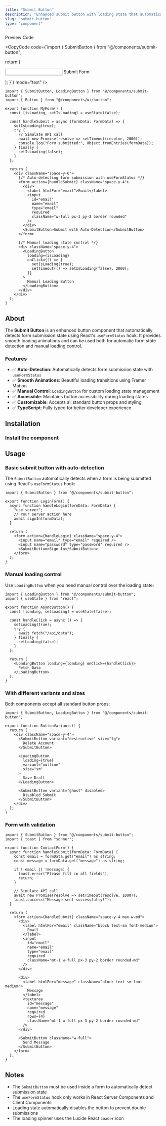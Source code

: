 ```yaml
---
title: "Submit Button"
description: "Enhanced submit button with loading state that automatically detects form submission state using React's useFormStatus hook."
slug: "submit-button"
type: "component"
---
```


<Tabs defaultValue="preview">

<div className="flex items-center justify-between border-b dark:border-neutral-800/60 border-neutral-300/50 pr-3">

<TabsList>
	<TabsTrigger value="preview">Preview</TabsTrigger>
	<TabsTrigger value="code">Code</TabsTrigger>
</TabsList>

<CopyCode 
	code={`import { SubmitButton } from "@/components/submit-button";

  return (
    <form action={myServerAction}>
      <input name="email" type="email" required />
      <SubmitButton>Submit Form</SubmitButton>
    </form>
  );
}`}
	mode="text"
/>

</div>

<TabsContent value="preview">

<ComponentView className="h-[500px] flex items-center justify-center">

<SubmitButtonExamples />

</ComponentView>

</TabsContent>

<TabsContent value="code">

<CodeBlock className="h-[400px]" contentClassName="h-full">

```tsx
import { SubmitButton, LoadingButton } from "@/components/submit-button";
import { Button } from "@/components/ui/button";

export function MyForm() {
  const [isLoading, setIsLoading] = useState(false);

  const handleSubmit = async (formData: FormData) => {
    setIsLoading(true);
    try {
      // Simulate API call
      await new Promise(resolve => setTimeout(resolve, 2000));
      console.log("Form submitted:", Object.fromEntries(formData));
    } finally {
      setIsLoading(false);
    }
  };

  return (
    <div className="space-y-6">
      {/* Auto-detecting form submission with useFormStatus */}
      <form action={handleSubmit} className="space-y-4">
        <div>
          <label htmlFor="email">Email</label>
          <input 
            id="email"
            name="email" 
            type="email" 
            required 
            className="w-full px-3 py-2 border rounded"
          />
        </div>
        <SubmitButton>Submit with Auto-Detection</SubmitButton>
      </form>

      {/* Manual loading state control */}
      <div className="space-y-4">
        <LoadingButton 
          loading={isLoading}
          onClick={() => {
            setIsLoading(true);
            setTimeout(() => setIsLoading(false), 2000);
          }}
        >
          Manual Loading Button
        </LoadingButton>
      </div>
    </div>
  );
}
```

</CodeBlock>

</TabsContent>

</Tabs>

## About

The **Submit Button** is an enhanced button component that automatically detects form submission state using React's `useFormStatus` hook. It provides smooth loading animations and can be used both for automatic form state detection and manual loading control.

### Features

- ✅ **Auto-Detection**: Automatically detects form submission state with `useFormStatus`
- ✅ **Smooth Animations**: Beautiful loading transitions using Framer Motion
- ✅ **Manual Control**: `LoadingButton` for custom loading state management
- ✅ **Accessible**: Maintains button accessibility during loading states
- ✅ **Customizable**: Accepts all standard button props and styling
- ✅ **TypeScript**: Fully typed for better developer experience

## Installation

### Install the component

<CommandBlock 
	npmCommand="npx shadcn@latest add https://ui.nowts.app/r/submit-button.json" 
	pnpmCommand="pnpm dlx shadcn@latest add https://ui.nowts.app/r/submit-button.json" 
	yarnCommand="npx shadcn@latest add https://ui.nowts.app/r/submit-button.json" 
	bunCommand="bunx --bun shadcn@latest add https://ui.nowts.app/r/submit-button.json" 
/>

## Usage

### Basic submit button with auto-detection

The `SubmitButton` automatically detects when a form is being submitted using React's `useFormStatus` hook:

<CodeBlock contentClassName="h-fit">

```tsx
import { SubmitButton } from "@/components/submit-button";

export function LoginForm() {
  async function handleLogin(formData: FormData) {
    "use server";
    // Your server action here
    await signIn(formData);
  }

  return (
    <form action={handleLogin} className="space-y-4">
      <input name="email" type="email" required />
      <input name="password" type="password" required />
      <SubmitButton>Sign In</SubmitButton>
    </form>
  );
}
```

</CodeBlock>

### Manual loading control

Use `LoadingButton` when you need manual control over the loading state:

<CodeBlock contentClassName="h-fit">

```tsx
import { LoadingButton } from "@/components/submit-button";
import { useState } from "react";

export function AsyncButton() {
  const [loading, setLoading] = useState(false);

  const handleClick = async () => {
    setLoading(true);
    try {
      await fetch("/api/data");
    } finally {
      setLoading(false);
    }
  };

  return (
    <LoadingButton loading={loading} onClick={handleClick}>
      Fetch Data
    </LoadingButton>
  );
}
```

</CodeBlock>

### With different variants and sizes

Both components accept all standard button props:

<CodeBlock contentClassName="h-fit">

```tsx
import { SubmitButton, LoadingButton } from "@/components/submit-button";

export function ButtonVariants() {
  return (
    <div className="space-y-4">
      <SubmitButton variant="destructive" size="lg">
        Delete Account
      </SubmitButton>
      
      <LoadingButton 
        loading={true} 
        variant="outline" 
        size="sm"
      >
        Save Draft
      </LoadingButton>
      
      <SubmitButton variant="ghost" disabled>
        Disabled Submit
      </SubmitButton>
    </div>
  );
}
```

</CodeBlock>

### Form with validation

<CodeBlock contentClassName="h-fit">

```tsx
import { SubmitButton } from "@/components/submit-button";
import { toast } from "sonner";

export function ContactForm() {
  async function handleSubmit(formData: FormData) {
    const email = formData.get("email") as string;
    const message = formData.get("message") as string;

    if (!email || !message) {
      toast.error("Please fill in all fields");
      return;
    }

    // Simulate API call
    await new Promise(resolve => setTimeout(resolve, 1000));
    toast.success("Message sent successfully!");
  }

  return (
    <form action={handleSubmit} className="space-y-4 max-w-md">
      <div>
        <label htmlFor="email" className="block text-sm font-medium">
          Email
        </label>
        <input
          id="email"
          name="email"
          type="email"
          required
          className="mt-1 w-full px-3 py-2 border rounded-md"
        />
      </div>
      
      <div>
        <label htmlFor="message" className="block text-sm font-medium">
          Message
        </label>
        <textarea
          id="message"
          name="message"
          required
          rows={4}
          className="mt-1 w-full px-3 py-2 border rounded-md"
        />
      </div>
      
      <SubmitButton className="w-full">
        Send Message
      </SubmitButton>
    </form>
  );
}
```

</CodeBlock>

## Notes

- The `SubmitButton` must be used inside a form to automatically detect submission state
- The `useFormStatus` hook only works in React Server Components and Client Components
- Loading state automatically disables the button to prevent double submissions
- The loading spinner uses the Lucide React `Loader` icon 